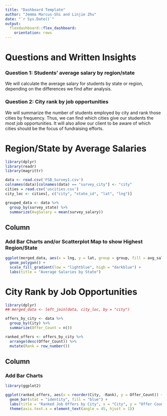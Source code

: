 ```yaml
---
title: "Dashboard Template"
author: "Jemma Marcus-Shi and Linjie Zhu"
date: "`r Sys.Date()`"
output:
  flexdashboard::flex_dashboard:
    orientation: rows
---
```


# Questions and Written Insights 

### Question 1: Students' average salary by region/state

We will calculate the average salary for students by state or region, depending on the differences we find after analysis.

### Question 2: City rank by job opportunities

We will summarize the number of students employed by city and rank those cities by frequency. Thus, we can find which cities give our students the most job opportunities. It will also allow our client to be aware of which cities should be the focus of fundraising efforts. 

# Region/State by Average Salaries {data-orientation="columns"}

```r
library(dplyr)
library(readr)
library(magrittr)

data <- read.csv('FSB_Survey1.csv')
colnames(data)[colnames(data) == "survey_city"] <- "city"
cities = read.csv('uscities.csv')
city_loc <- cities[, c("city", "state_id", "lat", "lng")]

grouped_data <- data %>%
  group_by(survey_state) %>% 
  summarize(AvgSalary = mean(survey_salary))
```


## Column {data-width="400"}

### Add Bar Charts and/or Scatterplot Map to show Highest Region/State

```r
ggplot(merged_data, aes(x = lng, y = lat, group = group, fill = avg_salary)) +
  geom_polygon() +
  scale_fill_gradient(low = "lightblue", high = "darkblue") +
  labs(title = "Average Salaries by State")
```


# City Rank by Job Opportunities {data-orientation="columns"}

```r
library(dplyr)
## merged_data <- left_join(data, city_loc, by = "city")

offers_by_city <- data %>%
  group_by(City) %>%
  summarize(Offer_Count = n())

ranked_offers <- offers_by_city %>%
  arrange(desc(Offer_Count)) %>%
  mutate(Rank = row_number())
```

## Column {data-width="400"}

### Add Bar Charts

```r
library(ggplot2)

ggplot(ranked_offers, aes(x = reorder(City, -Rank), y = Offer_Count)) +
  geom_bar(stat = "identity", fill = "blue") +
  labs(title = "Ranked Job Offers by City", x = "City", y = "Offer Count") +
  theme(axis.text.x = element_text(angle = 45, hjust = 1))
```



